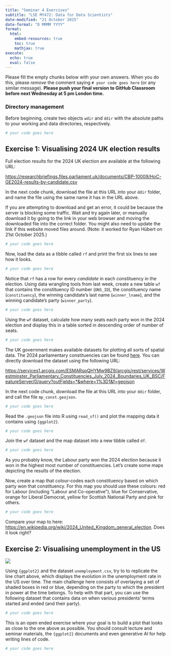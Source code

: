 ```yaml
---
title: "Seminar 4 Exercises"
subtitle: "LSE MY472: Data for Data Scientists"
date-modified: "21 October 2025"
date-format: "D MMMM YYYY"
format:
  html:
    embed-resources: true
    toc: true
    mathjax: true
execute:
  echo: true
  eval: false
---
```


Please fill the empty chunks below with your own answers. When you do this, please *remove* the comment saying `# your code goes here` (or any similar message). **Please push your final version to GitHub Classroom before next Wednesday at 5 pm London time.**

### Directory management

Before beginning, create two objects `wdir` and `ddir` with the absolute paths to your working and data directories, respectively.

```r
# your code goes here
```

## Exercise 1: Visualising 2024 UK election results

Full election results for the 2024 UK election are available at the following URL:

<https://researchbriefings.files.parliament.uk/documents/CBP-10009/HoC-GE2024-results-by-candidate.csv>

In the next code chunk, download the file at this URL into your `ddir` folder, and name the file using the same name it has in the URL above.

::: callout-warning
If you are attempting to download and get an error, it could be because the server is blocking some traffic. Wait and try again later, or manually download it by going to the link in your web browser and moving the downloaded file into the correct folder. You might also need to update the link if this website moved files around. (Note: it worked for Ryan Hübert on 21st October 2025.)
:::

```r
# your code goes here
```

Now, load the data as a tibble called `rf` and print the first six lines to see how it looks.

```r
# your code goes here
```

Notice that `rf` has a row for every *candidate* in each constituency in the election. Using data wrangling tools from last week, create a new table `wf` that contains the constituency ID number (`ONS_ID`), the constituency name (`constituency`), the winning candidate's last name (`winner_lname`), and the winning candidate's party (`winner_party`).

```r
# your code goes here
```

Using the `wf` dataset, calculate how many seats each party won in the 2024 election and display this in a table sorted in descending order of number of seats.

```r
# your code goes here
```

The UK government makes available datasets for plotting all sorts of spatial data. The 2024 parliamentary constituencies can be found [here](https://geoportal.statistics.gov.uk/datasets/ons::westminster-parliamentary-constituencies-july-2024-boundaries-uk-bsc-2/about). You can directly download the dataset using the following URL:

<https://services1.arcgis.com/ESMARspQHYMw9BZ9/arcgis/rest/services/Westminster_Parliamentary_Constituencies_July_2024_Boundaries_UK_BSC/FeatureServer/0/query?outFields=*&where=1%3D1&f=geojson>

In the next code chunk, download the file at this URL into your `ddir` folder, and call the file `mp_const.geojson`.

```r
# your code goes here
```

Read the `.geojson` file into R using `read_sf()` and plot the mapping data it contains using `{ggplot2}`.

```r
# your code goes here
```

Join the `wf` dataset and the map dataset into a new tibble called `df`.

```r
# your code goes here
```

As you probably know, the Labour party won the 2024 election because it won in the highest most number of constituencies. Let's create some maps depicting the results of the election.

Now, create a map that colour-codes each constituency based on which party won that constituency. For this map you should use these colours: red for Labour (including "Labour and Co-operative"), blue for Conservative, orange for Liberal Democrat, yellow for Scottish National Party and pink for others.

```r
# your code goes here
```

Compare your map to here: <https://en.wikipedia.org/wiki/2024_United_Kingdom_general_election>. Does it look right?

## Exercise 2: Visualising unemployment in the US

![](unemployment.png)

Using `{ggplot2}` and the dataset `unemployment.csv`, try to to replicate the line chart above, which displays the evolution in the unemployment rate in the US over time. The main challenge here consists of overlaying a set of shaded boxes in red or blue, depending on the party to which the president in power at the time belongs. To help with that part, you can use the following dataset that contains data on when various presidents' terms started and ended (and their party).

```r
# your code goes here
```

::: {.callout-note}
This is an open ended exercise where your goal is to build a plot that looks as close to the one above as possible. You should consult lecture and seminar materials, the `{ggplot2}` documents and even generative AI for help writing lines of code.
:::

```r
# your code goes here
```